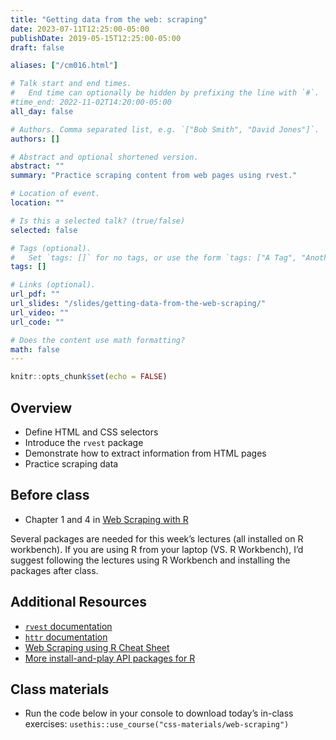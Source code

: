 ```yaml
---
title: "Getting data from the web: scraping"
date: 2023-07-11T12:25:00-05:00
publishDate: 2019-05-15T12:25:00-05:00
draft: false

aliases: ["/cm016.html"]

# Talk start and end times.
#   End time can optionally be hidden by prefixing the line with `#`.
#time_end: 2022-11-02T14:20:00-05:00
all_day: false

# Authors. Comma separated list, e.g. `["Bob Smith", "David Jones"]`.
authors: []

# Abstract and optional shortened version.
abstract: ""
summary: "Practice scraping content from web pages using rvest."

# Location of event.
location: ""

# Is this a selected talk? (true/false)
selected: false

# Tags (optional).
#   Set `tags: []` for no tags, or use the form `tags: ["A Tag", "Another Tag"]` for one or more tags.
tags: []

# Links (optional).
url_pdf: ""
url_slides: "/slides/getting-data-from-the-web-scraping/"
url_video: ""
url_code: ""

# Does the content use math formatting?
math: false
---
```


```r
knitr::opts_chunk$set(echo = FALSE)
```

## Overview

* Define HTML and CSS selectors
* Introduce the `rvest` package
* Demonstrate how to extract information from HTML pages
* Practice scraping data

## Before class

* Chapter 1 and 4 in [Web Scraping with R](https://steviep42.github.io/webscraping/book/)

Several packages are needed for this week's lectures (all installed on R workbench). If you are using R from your laptop (VS. R Workbench), I'd suggest following the lectures using R Workbench and installing the packages after class. 


## Additional Resources 

* [`rvest` documentation](https://rvest.tidyverse.org/articles/harvesting-the-web.html)
* [`httr` documentation](https://cran.r-project.org/web/packages/httr/)
* [Web Scraping using R Cheat Sheet](https://github.com/yusuzech/r-web-scraping-cheat-sheet/blob/master/README.md)
* [More install-and-play API packages for R](https://github.com/ropensci/webservices)


## Class materials

* Run the code below in your console to download today’s in-class exercises: `usethis::use_course("css-materials/web-scraping")`

<!--
* [Web scraping](/notes/web-scraping/)
* `rvest`
    * Load the library (`library(rvest)`)
    * `demo("tripadvisor")` - scraping a Trip Advisor page
    * `demo("united")` - how to scrape a web page which requires a login
    * [Scraping IMDB](https://blog.rstudio.org/2014/11/24/rvest-easy-web-scraping-with-r/)
-->
